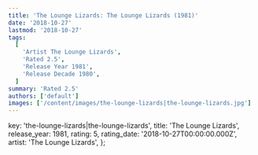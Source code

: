```yaml
---
title: 'The Lounge Lizards: The Lounge Lizards (1981)'
date: '2018-10-27'
lastmod: '2018-10-27'
tags:
  [
    'Artist The Lounge Lizards',
    'Rated 2.5',
    'Release Year 1981',
    'Release Decade 1980',
  ]
summary: 'Rated 2.5'
authors: ['default']
images: ['/content/images/the-lounge-lizards|the-lounge-lizards.jpg']
---
```


  key: 'the-lounge-lizards|the-lounge-lizards',
  title: 'The Lounge Lizards',
  release_year: 1981,
  rating: 5,
  rating_date: '2018-10-27T00:00:00.000Z',
  artist: 'The Lounge Lizards',
};

<MusicRating data={data} />

